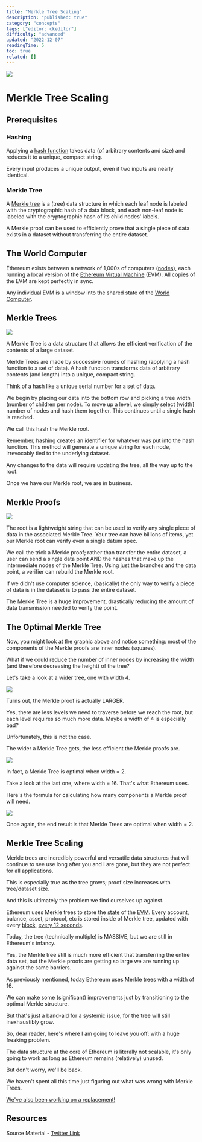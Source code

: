 ```yaml
---
title: "Merkle Tree Scaling"
description: "published: true"
category: "concepts"
tags: ["editor: ckeditor"]
difficulty: "advanced"
updated: "2022-12-07"
readingTime: 5
toc: true
related: []
---
```


![](/images/merkle-scaling-1.jpeg)

# Merkle Tree Scaling

## Prerequisites

### Hashing

Applying a [hash function](https://inevitableeth.com/home/concepts/hash) takes data (of arbitrary contents and size) and reduces it to a unique, compact string. 

Every input produces a unique output, even if two inputs are nearly identical.

### Merkle Tree

A [Merkle tree](/concepts/merkle-tree) is a (tree) data structure in which each leaf node is labeled with the cryptographic hash of a data block, and each non-leaf node is labeled with the cryptographic hash of its child nodes' labels.

A Merkle proof can be used to efficiently prove that a single piece of data exists in a dataset without transferring the entire dataset.

## The World Computer

Ethereum exists between a network of 1,000s of computers ([nodes](https://inevitableeth.com/home/ethereum/node)), each running a local version of the [Ethereum Virtual Machine](https://inevitableeth.com/home/ethereum/evm) (EVM). All copies of the EVM are kept perfectly in sync. 

Any individual EVM is a window into the shared state of the [World Computer](https://inevitableeth.com/home/ethereum/world-computer).

## Merkle Trees

![](/images/merkle-scaling-2.png)

A Merkle Tree is a data structure that allows the efficient verification of the contents of a large dataset. 

Merkle Trees are made by successive rounds of hashing (applying a hash function to a set of data). A hash function transforms data of arbitrary contents (and length) into a unique, compact string. 

Think of a hash like a unique serial number for a set of data. 

We begin by placing our data into the bottom row and picking a tree width (number of children per node). To move up a level, we simply select \[width\] number of nodes and hash them together. This continues until a single hash is reached. 

We call this hash the Merkle root. 

Remember, hashing creates an identifier for whatever was put into the hash function. This method will generate a unique string for each node, irrevocably tied to the underlying dataset. 

Any changes to the data will require updating the tree, all the way up to the root. 

Once we have our Merkle root, we are in business. 

## Merkle Proofs

![](/images/merkle-scaling-3.png)

The root is a lightweight string that can be used to verify any single piece of data in the associated Merkle Tree. Your tree can have billions of items, yet our Merkle root can verify even a single datum spec. 

We call the trick a Merkle proof; rather than transfer the entire dataset, a user can send a single data point AND the hashes that make up the intermediate nodes of the Merkle Tree. Using just the branches and the data point, a verifier can rebuild the Merkle root. 

If we didn't use computer science, (basically) the only way to verify a piece of data is in the dataset is to pass the entire dataset. 

The Merkle Tree is a huge improvement, drastically reducing the amount of data transmission needed to verify the point. 

## The Optimal Merkle Tree

Now, you might look at the graphic above and notice something: most of the components of the Merkle proofs are inner nodes (squares). 

What if we could reduce the number of inner nodes by increasing the width (and therefore decreasing the height) of the tree? 

Let's take a look at a wider tree, one with width 4. 

![](/images/merkle-scaling-4.png)

Turns out, the Merkle proof is actually LARGER. 

Yes, there are less levels we need to traverse before we reach the root, but each level requires so much more data. Maybe a width of 4 is especially bad? 

Unfortunately, this is not the case. 

The wider a Merkle Tree gets, the less efficient the Merkle proofs are. 

![](/images/merkle-scaling-5.jpeg)

In fact, a Merkle Tree is optimal when width = 2. 

Take a look at the last one, where width = 16. That's what Ethereum uses. 

Here's the formula for calculating how many components a Merkle proof will need. 

![](/images/merkle-scaling-6.png)

Once again, the end result is that Merkle Trees are optimal when width = 2. 

## Merkle Tree Scaling

Merkle trees are incredibly powerful and versatile data structures that will continue to see use long after you and I are gone, but they are not perfect for all applications. 

This is especially true as the tree grows; proof size increases with tree/dataset size. 

And this is ultimately the problem we find ourselves up against. 

Ethereum uses Merkle trees to store the [state](/ethereum/state-machine) of the [EVM](/ethereum/evm). Every account, balance, asset, protocol, etc is stored inside of Merkle tree, updated with every [block](/ethereum/block), [every 12 seconds](/ethereum/time). 

Today, the tree (technically multiple) is MASSIVE, but we are still in Ethereum's infancy. 

Yes, the Merkle tree still is much more efficient that transferring the entire data set, but the Merkle proofs are getting so large we are running up against the same barriers. 

As previously mentioned, today Ethereum uses Merkle trees with a width of 16. 

We can make some (significant) improvements just by transitioning to the optimal Merkle structure.

But that's just a band-aid for a systemic issue, for the tree will still inexhaustibly grow.

So, dear reader, here's where I am going to leave you off: with a huge freaking problem. 

The data structure at the core of Ethereum is literally not scalable, it's only going to work as long as Ethereum remains (relatively) unused.

But don't worry, we'll be back.

We haven't spent all this time just figuring out what was wrong with Merkle Trees. 

[We've also been working on a replacement!](https://www.youtube.com/watch?v=RGJOQHzg3UQ)

## Resources

Source Material - [Twitter Link](https://twitter.com/logarithmicrex/status/1586391080727064577)


